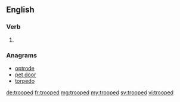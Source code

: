 ==English==

===Verb===
{{head|en}}

# {{en-past of|troop}}

===Anagrams===
* [[optrode#English|optrode]]
* [[pet door#English|pet door]]
* [[torpedo#English|torpedo]]

[[de:trooped]]
[[fr:trooped]]
[[mg:trooped]]
[[my:trooped]]
[[sv:trooped]]
[[vi:trooped]]